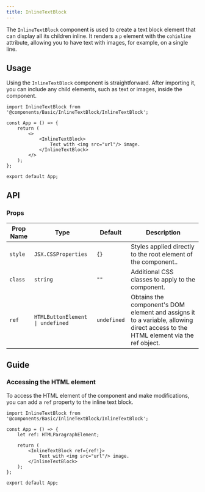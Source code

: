 ---
title: InlineTextBlock
---

The `InlineTextBlock` component is used to create a text block element that can display all its children inline. It renders a `p` element with the `cohinline` attribute, allowing you to have text with images, for example, on a single line.

## Usage

Using the `InlineTextBlock` component is straightforward. After importing it, you can include any child elements, such as text or images, inside the component.

```tsx
import InlineTextBlock from '@components/Basic/InlineTextBlock/InlineTextBlock';

const App = () => {
    return (
        <>
            <InlineTextBlock>
                Text with <img src="url"/> image.
            </InlineTextBlock>
        </>
    );
};

export default App;
```

## API

### Props

| Prop Name  | Type                                   | Default     | Description                                                                                                                                                                                  |
| ---------- | -------------------------------------- | ----------- | -------------------------------------------------------------------------------------------------------------------------------------------------------------------------------------------- |
| `style`    | `JSX.CSSProperties`                    | `{}`        | Styles applied directly to the root element of the component..                                                                                                                             |
| `class`    | `string`                               | `""`        | Additional CSS classes to apply to the component.                                                                                                                                             |
| `ref`      | `HTMLButtonElement  \| undefined`      | `undefined` | Obtains the component's DOM element and assigns it to a variable, allowing direct access to the HTML element via the ref object.                                                             |

## Guide

### Accessing the HTML element

To access the HTML element of the component and make modifications, you can add a `ref` property to the inline text block.

```tsx
import InlineTextBlock from '@components/Basic/InlineTextBlock/InlineTextBlock';

const App = () => {
    let ref: HTMLParagraphElement;

    return (
        <InlineTextBlock ref={ref!}>
            Text with <img src="url"/> image.
        </InlineTextBlock>
    );
};

export default App;
```
